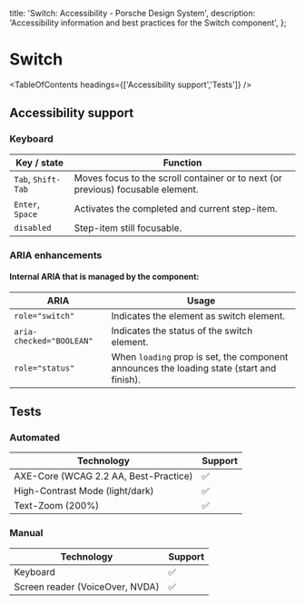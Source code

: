 
  title: 'Switch: Accessibility - Porsche Design System',
  description: 'Accessibility information and best practices for the Switch component',
};

# Switch <ComponentStatus tagName="p-switch"></ComponentStatus>

<TableOfContents headings={['Accessibility support','Tests']} />

## Accessibility support

### Keyboard

| Key / state        | Function                                                                        |
| ------------------ | ------------------------------------------------------------------------------- |
| `Tab`, `Shift-Tab` | Moves focus to the scroll container or to next (or previous) focusable element. |
| `Enter`, `Space`   | Activates the completed and current step-item.                                  |
| `disabled`         | Step-item still focusable.                                                      |

### ARIA enhancements

#### Internal **ARIA** that is managed by the component:

| ARIA                     | Usage                                                                                     |
| ------------------------ | ----------------------------------------------------------------------------------------- |
| `role="switch"`          | Indicates the element as switch element.                                                  |
| `aria-checked="BOOLEAN"` | Indicates the status of the switch element.                                               |
| `role="status"`          | When `loading` prop is set, the component announces the loading state (start and finish). |

## Tests

### Automated

| Technology                            | Support |
| ------------------------------------- | ------- |
| AXE-Core (WCAG 2.2 AA, Best-Practice) | ✅      |
| High-Contrast Mode (light/dark)       | ✅      |
| Text-Zoom (200%)                      | ✅      |

### Manual

| Technology                      | Support |
| ------------------------------- | ------- |
| Keyboard                        | ✅      |
| Screen reader (VoiceOver, NVDA) | ✅      |
